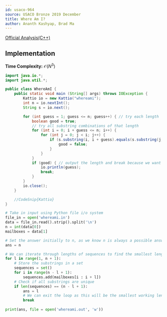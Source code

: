 ```yaml
---
id: usaco-964
source: USACO Bronze 2019 December
title: Where Am I?
author: Ananth Kashyap, Brad Ma
---
```


[Official Analysis(C++)](http://www.usaco.org/current/data/sol_whereami_bronze_dec19.html)

## Implementation

**Time Complexity:** $\mathcal{O}(N^3)$

<LanguageSection>
	
<JavaSection>

```java
import java.io.*;
import java.util.*;

public class WhereAmI {
	public static void main (String[] args) throws IOException {
		Kattio io = new Kattio("whereami");
		int n = io.nextInt();
		String s = io.next();

		for (int guess = 1; guess <= n; guess++) { // try each length
			boolean good = true;
			// try all substring combinations of that length
			for (int i = 0; i + guess <= n; i++) {
				for (int j = 0; j < i; j++) {
					if (s.substring(i, i + guess).equals(s.substring(j, j + guess))) {
						good = false;
					}
				}
			}
			if (good) { // output the length and break because we want the minimum
				io.println(guess);
				break;
			}
		}
		io.close();
	}

	//CodeSnip{Kattio}
}
```
	
</JavaSection>

<PySection>

```python
# Take in input using Python file i/o system
file_in = open('whereami.in')
data = file_in.read().strip().split('\n')
n = int(data[0])
mailboxes = data[1]

# Set the answer initially to n, as we know n is always a possible answer
ans = n

# We can iterate through lengths of sequences to find the smallest length
for l in range(1, n + 1):
	# Store the substrings in a set
	sequences = set()
	for i in range(n - l + 1):
		sequences.add(mailboxes[i : i + l])
	# Check if all substrings are unique
	if len(sequences) == (n - l + 1):
		ans = l
		# We can exit the loop as this will be the smallest working length
		break
		
print(ans, file = open('whereami.out', 'w'))
```

</PySection>

</LanguageSection>
